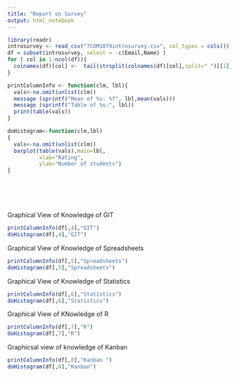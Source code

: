 ```yaml
---
title: "Report on Survey"
output: html_notebook
---
```


 

```r

library(readr)
introsurvey <- read_csv("7COM1079introsurvey.csv", col_types = cols())
df = subset(introsurvey, select = -c(Email,Name) )
for ( col in 1:ncol(df)){
  colnames(df)[col] <-  tail(strsplit(colnames(df)[col],split=" ")[[1]],1)
}

printColumnInfo <- function(clm, lbl){   
  vals<-na.omit(unlist(clm))
  message (sprintf("Mean of %s: %f", lbl,mean(vals)))
  message (sprintf("Table of %s:", lbl))
  print(table(vals))
}

doHistogram<-function(clm,lbl)
{
  vals<-na.omit(unlist(clm))
  barplot(table(vals),main=lbl,
          xlab="Rating",
          ylab="Number of students")
}







```

Graphical View of Knowledge of GIT

```r
printColumnInfo(df[,4],"GIT")
doHistogram(df[,4],"GIT")
```

Graphical View of Knowledge of Spreadsheets

```r
printColumnInfo(df[,5],"Spreadsheets")
doHistogram(df[,5],"Spreadsheets")
```
Graphical View of Knowledge of Statistics
```r
printColumnInfo(df[,6],"Statistics")
doHistogram(df[,6],"Statistics")
```
Graphical View of KNowledge of R
```r
printColumnInfo(df[,7],"R")
doHistogram(df[,7],"R")
```

Graphicsal view of knowledge of Kanban

```r
printColumnInfo(df[,8],"Kanban ")
doHistogram(df[,8],"Kanban")

```

